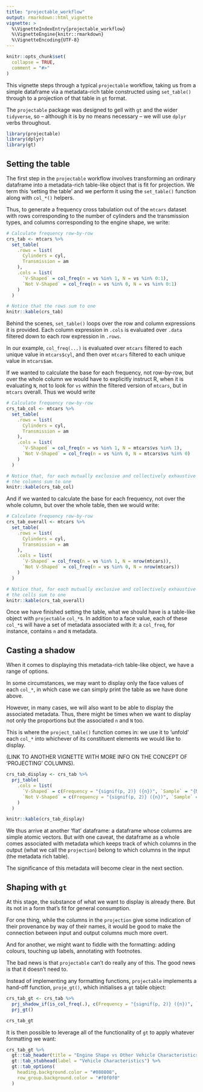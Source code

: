 ```yaml
---
title: "projectable_workflow"
output: rmarkdown::html_vignette
vignette: >
  %\VignetteIndexEntry{projectable_workflow}
  %\VignetteEngine{knitr::rmarkdown}
  %\VignetteEncoding{UTF-8}
---
```


```r
knitr::opts_chunk$set(
  collapse = TRUE,
  comment = "#>"
)
```

This vignette steps through a typical `projectable` workflow, taking us from a 
simple dataframe via a metadata-rich table constructed using `set_table()` 
through to a projection of that table in `gt` format.

The `projectable` package was designed to gell with `gt` and the wider `tidyverse`,
so -- although it is by no means necessary -- we will use `dplyr` verbs throughout.

```r
library(projectable)
library(dplyr)
library(gt)
```

## Setting the table

The first step in the `projectable` workflow involves transforming an ordinary
dataframe into a metadata-rich table-like object that is fit for projection. We 
term this 'setting the table' and we perform it using the `set_table()` function
along with `col_*()` helpers.

Thus, to generate a frequency cross tabulation out of the `mtcars` dataset with
rows corresponding to the number of cylinders and the transmission types, and 
columns corresponding to the engine shape, we write:

```r
# Calculate frequency row-by-row
crs_tab <- mtcars %>% 
  set_table(
    .rows = list(
      Cylinders = cyl,
      Transmission = am
    ),
    .cols = list(
      `V-Shaped` = col_freq(n = vs %in% 1, N = vs %in% 0:1),
      `Not V-Shaped` = col_freq(n = vs %in% 0, N = vs %in% 0:1)
    )
  )

# Notice that the rows sum to one
knitr::kable(crs_tab)
```

Behind the scenes, `set_table()` loops over the row and column expressions it is
provided. Each column expression in `.cols` is evaluated over `.data` filtered
down to each row expression in `.rows`.

In our example, `col_freq(...)` is evaluated over `mtcars` filtered to each 
unique value in `mtcars$cyl`, and then over `mtcars` filtered to each unique 
value in `mtcars$am`. 

If we wanted to calculate the base for each frequency, not row-by-row, but 
over the whole column we would have to explicitly instruct R, when it is evaluating
`N`, not to look for `vs` within the filtered version of `mtcars`, but in 
`mtcars` overall. Thus we would write

```r
# Calculate frequency row-by-row
crs_tab_col <- mtcars %>% 
  set_table(
    .rows = list(
      Cylinders = cyl,
      Transmission = am
    ),
    .cols = list(
      `V-Shaped` = col_freq(n = vs %in% 1, N = mtcars$vs %in% 1), 
      `Not V-Shaped` = col_freq(n = vs %in% 0, N = mtcars$vs %in% 0)
    )
  )

# Notice that, for each mutually exclusive and collectively exhaustive set of rows,
# the columns sum to one
knitr::kable(crs_tab_col)
```


And if we wanted to calculate the base for each frequency, not over the whole
column, but over the whole table, then we would write:

```r
# Calculate frequency row-by-row
crs_tab_overall <- mtcars %>% 
  set_table(
    .rows = list(
      Cylinders = cyl,
      Transmission = am
    ),
    .cols = list(
      `V-Shaped` = col_freq(n = vs %in% 1, N = nrow(mtcars)), 
      `Not V-Shaped` = col_freq(n = vs %in% 0, N = nrow(mtcars))
    )
  )

# Notice that, for each mutually exclusive and collectively exhaustive set of rows,
# the cells sum to one
knitr::kable(crs_tab_overall)
```


Once we have finished setting the table, what we should have is a table-like
object with `projectable` `col_*`s. In addition to a face value, each of these 
`col_*`s will have a set of metadata associated with it: a `col_freq`, for 
instance, contains `n` and `N` metadata.

## Casting a shadow
When it comes to displaying this metadata-rich table-like object, we have a range
of options. 

In some circumstances, we may want to display only the face values of each 
`col_*`, in which case we can simply print the table as we have done above.

However, in many cases, we will also want to be able to display the associated 
metadata. Thus, there might be times when we want to display not only the 
proportions but the associated `n` and `N` too.

This is where the `project_table()` function comes in: we use it to 'unfold' each
`col_*` into whichever of its constituent elements we would like to display. 

(LINK TO ANOTHER VIGNETTE WITH MORE INFO ON THE CONCEPT OF 'PROJECTING' COLUMNS).

```r
crs_tab_display <- crs_tab %>% 
  prj_table(
    .cols = list(
      `V-Shaped` = c(Frequency = "{signif(p, 2)} ({n})", `Sample` = "{N}"),
      `Not V-Shaped` = c(Frequency = "{signif(p, 2)} ({n})", `Sample` = "{N}")
    )
  )

knitr::kable(crs_tab_display)
``` 

We thus arrive at another 'flat' dataframe: a dataframe whose columns are simple
atomic vectors. But with one caveat, the dataframe as a whole comes associated
with metadata which keeps track of which columns in the output (what we call
the `projection`) belong to which columns in the input (the metadata rich
table). 

The significance of this metadata will become clear in the next section.  

## Shaping with `gt`
At this stage, the substance of what we want to display is already there. But 
its not in a form that's fit for general consumption. 

For one thing, while the columns in the `projection` give some indication of 
their provenance by way of their names, it would be good to make the connection
between input and output columns much more overt.

And for another, we might want to fiddle with the formatting: adding colours, 
touching up labels, annotating with footnotes. 

The bad news is that `projectable` can't do really any of this. The good news is 
that it doesn't need to. 

Instead of implementing any formatting functions, `projectable` implements a 
hand-off function, `proje_gt()`, which initialises a `gt` table object:

```r
crs_tab_gt <- crs_tab %>% 
  prj_shadow_if(is_col_freq(.), c(Frequency = "{signif(p, 2)} ({n})", `Sample` = "{N}")) %>% 
  prj_gt()

crs_tab_gt
```

It is then possible to leverage all of the functionality of `gt` to apply 
whatever formatting we want:

```r
crs_tab_gt %>% 
  gt::tab_header(title = "Engine Shape vs Other Vehicle Characteristics") %>% 
  gt::tab_stubhead(label = "Vehicle Characteristics") %>% 
  gt::tab_options(
    heading.background.color = "#080808",
    row_group.background.color = "#f0f0f0"
  )
```

